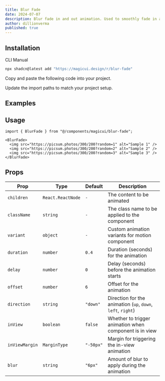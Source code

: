 ```yaml
---
title: Blur Fade
date: 2024-07-07
description: Blur fade in and out animation. Used to smoothly fade in and out content.
author: dillionverma
published: true
---
```


<ComponentPreview name="blur-fade-demo" />

## Installation

<Tabs defaultValue="cli">

<TabsList>
  <TabsTrigger value="cli">CLI</TabsTrigger>
  <TabsTrigger value="manual">Manual</TabsTrigger>
</TabsList>
<TabsContent value="cli">

```bash
npx shadcn@latest add "https://magicui.design/r/blur-fade"
```

</TabsContent>

<TabsContent value="manual">

<Steps>

<Step>Copy and paste the following code into your project.</Step>

<ComponentSource name="blur-fade" />

<Step>Update the import paths to match your project setup.</Step>

</Steps>

</TabsContent>

</Tabs>

## Examples

<ComponentPreview name="blur-fade-text-demo" />

## Usage

```tsx
import { BlurFade } from "@/components/magicui/blur-fade";
```

```tsx
<BlurFade>
  <img src="https://picsum.photos/300/200?random=1" alt="Sample 1" />
  <img src="https://picsum.photos/300/200?random=2" alt="Sample 2" />
  <img src="https://picsum.photos/300/200?random=3" alt="Sample 3" />
</BlurFade>
```

## Props

| Prop           | Type              | Default   | Description                                                 |
| -------------- | ----------------- | --------- | ----------------------------------------------------------- |
| `children`     | `React.ReactNode` | `-`       | The content to be animated                                  |
| `className`    | `string`          | `-`       | The class name to be applied to the component               |
| `variant`      | `object`          | `-`       | Custom animation variants for motion component              |
| `duration`     | `number`          | `0.4`     | Duration (seconds) for the animation                        |
| `delay`        | `number`          | `0`       | Delay (seconds) before the animation starts                 |
| `offset`       | `number`          | `6`       | Offset for the animation                                    |
| `direction`    | `string`          | `"down"`  | Direction for the animation (`up`, `down`, `left`, `right`) |
| `inView`       | `boolean`         | `false`   | Whether to trigger animation when component is in view      |
| `inViewMargin` | `MarginType`      | `"-50px"` | Margin for triggering the in-view animation                 |
| `blur`         | `string`          | `"6px"`   | Amount of blur to apply during the animation                |
